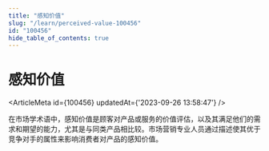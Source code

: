 ```yaml
---
title: "感知价值"
slug: "/learn/perceived-value-100456"
id: "100456"
hide_table_of_contents: true
---
```



# 感知价值

<ArticleMeta id={100456} updatedAt={'2023-09-26 13:58:47'} />
<div className='border-solid border-b border-t-0 my-4 border-[var(--ifm-color-gray-300)]' />

在市场学术语中，感知价值是顾客对产品或服务的价值评估，以及其满足他们的需求和期望的能力，尤其是与同类产品相比较。市场营销专业人员通过描述使其优于竞争对手的属性来影响消费者对产品的感知价值。
